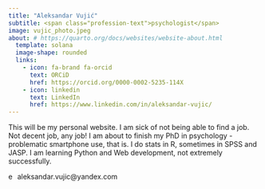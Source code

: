 ```yaml
---
title: "Aleksandar Vujić"
subtitle: <span class="profession-text">psychologist</span>
image: vujic_photo.jpeg
about: # https://quarto.org/docs/websites/website-about.html
  template: solana
  image-shape: rounded
  links:
    - icon: fa-brand fa-orcid
      text: ORCiD
      href: https://orcid.org/0000-0002-5235-114X
    - icon: linkedin
      text: LinkedIn
      href: https://www.linkedin.com/in/aleksandar-vujic/
---
```



This will be my personal website. I am sick of not being able to find a job. Not decent job, any job!
I am about to finish my PhD in psychology - problematic smartphone use, that is. I do stats in R, sometimes in SPSS and JASP. I am learning Python and Web development, not extremely successfully. 

<div>

  <img src="envelope-regular.svg" alt="email" style="height: 1em;"> aleksandar.vujic@yandex.com
  
</div>

